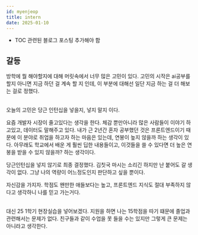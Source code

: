 ```yaml
---
id: myenjeop
title: intern
date: 2025-01-10
---
```


- TOC 관련된 블로그 포스팅 추가해야 함

## 갈등

방학에 뭘 해야할지에 대해 머릿속에서 너무 많은 고민이 있다. 고민의 시작은 ai공부를 할지 아니면 지금 하던 걸 계속 할 지 인데, 이 부분에 대해선 일단 지금 하는 걸 더 해보는 걸로 정했다.

<br /> 오늘의 고민은 당근 인턴십을 넣을지, 넣지 말지 이다.

요즘 개발자 시장이 줄고있다는 생각을 한다. 체감 뿐만아니라 많은 사람들이 이야기 하고있고, 데이터도 말해주고 있다.
내가 근 2년간 혼자 공부했던 것은 프론트엔드이기 때문에 이 분야로 취업을 하고자 하는 마음은 있는데, 연봉이 높지 않을까 하는 생각이 있다.
아무래도 학교에서 배운 게 훨씬 딥한 내용들이고, 이것들을 쓸 수 있다면 더 높은 연봉을 받을 수 있지 않을까? 하는 생각이다.

당근인턴십을 넣지 않기로 최종 결정했다. 김칫국 마시는 소리긴 하지만 난 붙어도 갈 생각이 없다. 그냥 나의 역량이 어느정도인지 판단하고 싶을 뿐이다.

자신감을 가지자. 학점도 왠만한 애들보다는 높고, 프론트엔드 지식도 절대 부족하지 않다고 생각하니 나를 믿고 가는거다.

<br /> 대신 25 1학기 현장실습을 넣어보겠다. 지원을 하면 나는 15학점을 따기
떄문에 졸업과 관련해서는 문제가 없다. 친구들과 같이 수업을 못 들을 수는 있지만
그렇게 큰 문제는 아니라고 생각한다.
